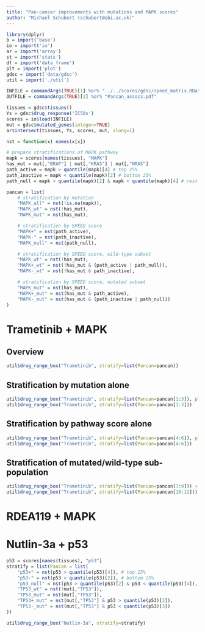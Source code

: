 ```yaml
---
title: "Pan-cancer improvements with mutations and MAPK scores"
author: "Michael Schubert (schubert@ebi.ac.uk)"
---
```


```r
library(dplyr)
b = import('base')
io = import('io')
ar = import('array')
st = import('stats')
df = import('data_frame')
plt = import('plot')
gdsc = import('data/gdsc')
util = import('./util')

INFILE = commandArgs(TRUE)[1] %or% "../../scores/gdsc/speed_matrix.RData"
OUTFILE = commandArgs(TRUE)[2] %or% "Pancan_assocs.pdf"

tissues = gdsc$tissues()
Ys = gdsc$drug_response('IC50s')
scores = io$load(INFILE)
mut = gdsc$mutated_genes(intogen=TRUE)
ar$intersect(tissues, Ys, scores, mut, along=1)

nst = function(x) names(x[x])

# prepare stratifications of MAPK pathway
mapk = scores[names(tissues), "MAPK"]
has_mut = mut[,"BRAF"] | mut[,"KRAS"] | mut[,"NRAS"]
path_active = mapk > quantile(mapk)[4] # top 25%
path_inactive = mapk < quantile(mapk)[2] # bottom 25%
path_null = mapk > quantile(mapk)[2] & mapk < quantile(mapk)[4] # rest

pancan = list(
    # stratification by mutation
    "MAPK_all" = nst(!is.na(mapk)),
    "MAPK_wt" = nst(!has_mut),
    "MAPK_mut" = nst(has_mut),

    # stratification by SPEED score
    "MAPK+" = nst(path_active),
    "MAPK-" = nst(path_inactive),
    "MAPK_null" = nst(path_null),

    # stratification by SPEED score, wild-type subset
    "MAPK_wt" = nst(!has_mut),
    "MAPK+_wt" = nst(!has_mut & (path_active | path_null)),
    "MAPK-_wt" = nst(!has_mut & path_inactive),

    # stratification by SPEED score, mutated subset
    "MAPK_mut" = nst(has_mut),
    "MAPK+_mut" = nst(has_mut & path_active),
    "MAPK-_mut" = nst(has_mut & (path_inactive | path_null))
)
```

# Trametinib + MAPK

## Overview

```r
util$drug_range_box("Trametinib", stratify=list(Pancan=pancan))
```

## Stratification by mutation alone

```r
util$drug_range_box("Trametinib", stratify=list(Pancan=pancan[1:3]), plot_only=NULL)
util$drug_range_box("Trametinib", stratify=list(Pancan=pancan[1:3]))
```

## Stratification by pathway score alone

```r
util$drug_range_box("Trametinib", stratify=list(Pancan=pancan[4:6]), plot_only=NULL)
util$drug_range_box("Trametinib", stratify=list(Pancan=pancan[4:6]))
```

## Stratification of mutated/wild-type sub-population

```r
util$drug_range_box("Trametinib", stratify=list(Pancan=pancan[7:9])) + ggtitle("MAPK wt")
util$drug_range_box("Trametinib", stratify=list(Pancan=pancan[10:12])) + ggtitle("MAPK mut")
```

# RDEA119 + MAPK

# Nutlin-3a + p53

```r
p53 = scores[names(tissues), "p53"]
stratify = list(Pancan = list(
    "p53+" = nst(p53 > quantile(p53)[4]), # top 25%
    "p53-" = nst(p53 < quantile(p53)[2]), # bottom 25%
    "p53_null" = nst(p53 > quantile(p53)[2] & p53 < quantile(p53)[4]), # bottom 25%
    "TP53_wt" = nst(!mut[,"TP53"]),
    "TP53_mut" = nst(mut[,"TP53"]),
    "TP53+_mut" = nst(mut[,"TP53"] & p53 > quantile(p53)[3]),
    "TP53-_mut" = nst(mut[,"TP53"] & p53 < quantile(p53)[3])
))

util$drug_range_box("Nutlin-3a", stratify=stratify)
```
